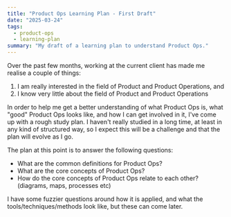 ```yaml
---
title: "Product Ops Learning Plan - First Draft"
date: "2025-03-24"
tags:
  - product-ops
  - learning-plan
summary: "My draft of a learning plan to understand Product Ops."
---
```

Over the past few months, working at the current client has made me realise a couple of things:
1. I am really interested in the field of Product and Product Operations, and
2. I know very little about the field of Product and Product Operations

In order to help me get a better understanding of what Product Ops is, what "good" Product Ops looks like, and how I can get involved in it, I've come up with a rough study plan. I haven't really studied in a long time, at least in any kind of structured way, so I expect this will be a challenge and that the plan will evolve as I go.

The plan at this point is to answer the following questions:
- What are the common definitions for Product Ops?
- What are the core concepts of Product Ops?
- How do the core concepts of Product Ops relate to each other? (diagrams, maps, processes etc)

I have some fuzzier questions around how it is applied, and what the tools/techniques/methods look like, but these can come later.